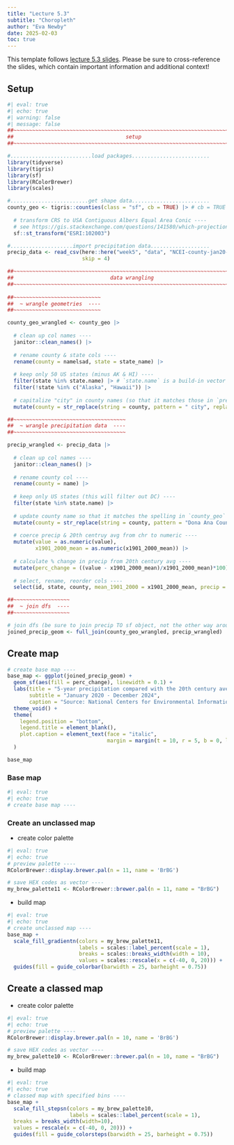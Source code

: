 ```yaml
---
title: "Lecture 5.3"
subtitle: "Choropleth"
author: "Eva Newby"
date: 2025-02-03
toc: true
---
```


::: {.callout-note}
This template follows [lecture 5.3 slides](https://eds-240-data-viz.github.io/course-materials/lecture-slides/lecture5.3-choropleth-slides.html#/title-slide){target="_blank"}. Please be sure to cross-reference the slides, which contain important information and additional context!
:::

## Setup

```r
#| eval: true
#| echo: true
#| warning: false
#| message: false
##~~~~~~~~~~~~~~~~~~~~~~~~~~~~~~~~~~~~~~~~~~~~~~~~~~~~~~~~~~~~~~~~~~~~~~~~~~~~~~
##                                    setup                                 ----
##~~~~~~~~~~~~~~~~~~~~~~~~~~~~~~~~~~~~~~~~~~~~~~~~~~~~~~~~~~~~~~~~~~~~~~~~~~~~~~

#..........................load packages.........................
library(tidyverse)
library(tigris)
library(sf)
library(RColorBrewer)
library(scales)

#.........................get shape data.........................
county_geo <- tigris::counties(class = "sf", cb = TRUE) |> # cb = TRUE to use cartographic boundary files
  
  # transform CRS to USA Contiguous Albers Equal Area Conic ----
  # see https://gis.stackexchange.com/questions/141580/which-projection-is-best-for-mapping-the-contiguous-united-states
  sf::st_transform("ESRI:102003")

#....................import precipitation data...................
precip_data <- read_csv(here::here("week5", "data", "NCEI-county-jan20-dec24-precip.csv.csv"), 
                        skip = 4)

##~~~~~~~~~~~~~~~~~~~~~~~~~~~~~~~~~~~~~~~~~~~~~~~~~~~~~~~~~~~~~~~~~~~~~~~~~~~~~~
##                               data wrangling                             ----
##~~~~~~~~~~~~~~~~~~~~~~~~~~~~~~~~~~~~~~~~~~~~~~~~~~~~~~~~~~~~~~~~~~~~~~~~~~~~~~
     
##~~~~~~~~~~~~~~~~~~~~~~~~~~~~
##  ~ wrangle geometries  ----
##~~~~~~~~~~~~~~~~~~~~~~~~~~~~

county_geo_wrangled <- county_geo |>
  
  # clean up col names ----
  janitor::clean_names() |>
  
  # rename county & state cols ----
  rename(county = namelsad, state = state_name) |>
  
  # keep only 50 US states (minus AK & HI) ----
  filter(state %in% state.name) |> # `state.name` is a build-in vector of the 50 US States
  filter(!state %in% c("Alaska", "Hawaii")) |> 
  
  # capitalize "city" in county names (so that it matches those in `precip_data`) ----
  mutate(county = str_replace(string = county, pattern = " city", replacement = " City"))

##~~~~~~~~~~~~~~~~~~~~~~~~~~~~~~~~~~~~
##  ~ wrangle precipitation data  ----
##~~~~~~~~~~~~~~~~~~~~~~~~~~~~~~~~~~~~

precip_wrangled <- precip_data |>
  
  # clean up col names ----
  janitor::clean_names() |>
  
  # rename county col ----
  rename(county = name) |>
  
  # keep only US states (this will filter out DC) ----
  filter(state %in% state.name) |> 
  
  # update county name so that it matches the spelling in `county_geo` df ----
  mutate(county = str_replace(string = county, pattern = "Dona Ana County", replacement = "Doña Ana County")) |>
  
  # coerce precip & 20th centruy avg from chr to numeric ----
  mutate(value = as.numeric(value),
         x1901_2000_mean = as.numeric(x1901_2000_mean)) |>
  
  # calculate % change in precip from 20th century avg ----
  mutate(perc_change = ((value - x1901_2000_mean)/x1901_2000_mean)*100) |>
  
  # select, rename, reorder cols ----
  select(id, state, county, mean_1901_2000 = x1901_2000_mean, precip = value, perc_change, anomaly_1901_2000_base_period)

##~~~~~~~~~~~~~~~~~~
##  ~ join dfs  ----
##~~~~~~~~~~~~~~~~~~

# join dfs (be sure to join precip TO sf object, not the other way around; see https://github.com/tidyverse/ggplot2/issues/3936 & https://map-rfun.library.duke.edu/032_thematic_mapping_geom_sf.html)) -------
joined_precip_geom <- full_join(county_geo_wrangled, precip_wrangled) 
```

## Create map

```r
# create base map ----
base_map <- ggplot(joined_precip_geom) +
  geom_sf(aes(fill = perc_change), linewidth = 0.1) +
  labs(title = "5-year precipitation compared with the 20th century average",
       subtitle = "January 2020 - December 2024",
       caption = "Source: National Centers for Environmental Information") +
  theme_void() +
  theme(
    legend.position = "bottom",
    legend.title = element_blank(),
    plot.caption = element_text(face = "italic",
                                margin = margin(t = 10, r = 5, b = 0, l = 0))
  )

base_map
```


### Base map

```r
#| eval: true
#| echo: true
# create base map ----
```

### Create an unclassed map

- create color palette

```r
#| eval: true
#| echo: true
# preview palette ----
RColorBrewer::display.brewer.pal(n = 11, name = 'BrBG')

# save HEX codes as vector ----
my_brew_palette11 <- RColorBrewer::brewer.pal(n = 11, name = "BrBG")
```

- build map

```r
#| eval: true
#| echo: true
# create unclassed map ----
base_map + 
  scale_fill_gradientn(colors = my_brew_palette11,
                       labels = scales::label_percent(scale = 1),
                       breaks = scales::breaks_width(width = 10),
                       values = scales::rescale(x = c(-40, 0, 20))) +
  guides(fill = guide_colorbar(barwidth = 25, barheight = 0.75))
```

## Create a classed map

- create color palette

```r
#| eval: true
#| echo: true
# preview palette ----
RColorBrewer::display.brewer.pal(n = 10, name = 'BrBG')

# save HEX codes as vector ----
my_brew_palette10 <- RColorBrewer::brewer.pal(n = 10, name = "BrBG")
```


- build map

```r
#| eval: true
#| echo: true
# classed map with specified bins ----
base_map + 
  scale_fill_stepsn(colors = my_brew_palette10,
                    labels = scales::label_percent(scale = 1),
  breaks = breaks_width(width=10),
  values = rescale(x = c(-40, 0, 20))) +
  guides(fill = guide_colorsteps(barwidth = 25, barheight = 0.75))
```
